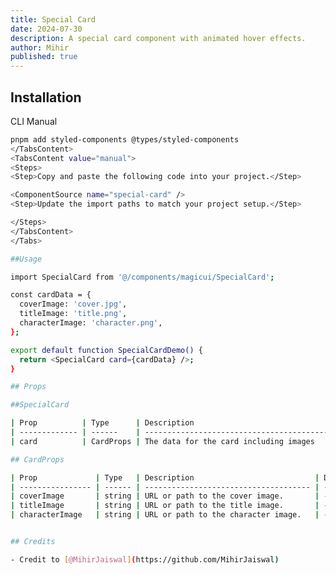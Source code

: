 ```yaml
---
title: Special Card
date: 2024-07-30
description: A special card component with animated hover effects.
author: Mihir
published: true
---
```


<ComponentPreview name="special-card-demo" />

## Installation

<Tabs defaultValue="cli">

<TabsList>
  <TabsTrigger value="cli">CLI</TabsTrigger>
  <TabsTrigger value="manual">Manual</TabsTrigger>
</TabsList>
<TabsContent value="cli">

```bash
pnpm add styled-components @types/styled-components
</TabsContent>
<TabsContent value="manual">
<Steps>
<Step>Copy and paste the following code into your project.</Step>

<ComponentSource name="special-card" />
<Step>Update the import paths to match your project setup.</Step>

</Steps>
</TabsContent>
</Tabs>

##Usage

import SpecialCard from '@/components/magicui/SpecialCard';

const cardData = {
  coverImage: 'cover.jpg',
  titleImage: 'title.png',
  characterImage: 'character.png',
};

export default function SpecialCardDemo() {
  return <SpecialCard card={cardData} />;
}

## Props

##SpecialCard

| Prop          | Type      | Description                                        | Default                                  |
| ------------- | ------    | -------------------------------------------------- | ---------------------------------------- |
| card          | CardProps | The data for the card including images             | -                                        |

## CardProps

| Prop             | Type   | Description                           | Default |
| ---------------- | ------ | ------------------------------------- | ------- |
| coverImage       | string | URL or path to the cover image.       | -       |
| titleImage       | string | URL or path to the title image.       | -       |
| characterImage   | string | URL or path to the character image.   | -       |


## Credits

- Credit to [@MihirJaiswal](https://github.com/MihirJaiswal)

